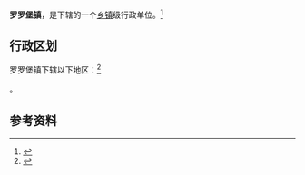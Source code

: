 {{中国乡级行政区|21/07/82/102/000}}

'''罗罗堡镇'''，是{{PRC admin/fullname|21/07/82/102/000|3}}下辖的一个[[乡镇|乡镇]]级行政单位。<ref>{{PRC admin/ref sgc|{{PRC admin/parent|21/07/82/102/000}}}}</ref>

== 行政区划 ==

罗罗堡镇下辖以下地区：<ref>{{PRC admin/ref sgc|21/07/82/102/000}}</ref>

{{PRC admin/children|21/07/82/102/000}}。

== 参考资料 ==

{{reflist}}

{{行政区划小作品}}
{{PRC admin/navcat|21/07/82/102/000}}